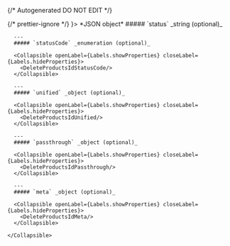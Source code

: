 {/* Autogenerated DO NOT EDIT  */}


<TabbedSection tabLabel='Status Code'>
  {/* prettier-ignore */}
  <Tab title={<StatusCode code={"200"} />}>
    *JSON object*
    <Collapsible openLabel={Labels.showProperties} closeLabel={Labels.hideProperties} defaultOpen={true}>
      ##### `status` _string (optional)_
          
        
      ---
      ##### `statusCode` _enumeration (optional)_

      <Collapsible openLabel={Labels.showProperties} closeLabel={Labels.hideProperties}>
        <DeleteProductsIdStatusCode/>
      </Collapsible>
        
      ---
      ##### `unified` _object (optional)_

      <Collapsible openLabel={Labels.showProperties} closeLabel={Labels.hideProperties}>
        <DeleteProductsIdUnified/>
      </Collapsible>
        
      ---
      ##### `passthrough` _object (optional)_

      <Collapsible openLabel={Labels.showProperties} closeLabel={Labels.hideProperties}>
        <DeleteProductsIdPassthrough/>
      </Collapsible>
        
      ---
      ##### `meta` _object (optional)_

      <Collapsible openLabel={Labels.showProperties} closeLabel={Labels.hideProperties}>
        <DeleteProductsIdMeta/>
      </Collapsible>
        
    </Collapsible>
  </Tab>
</TabbedSection>

